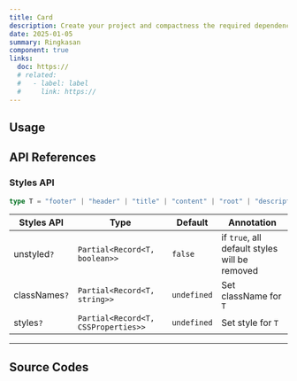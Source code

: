 ```yaml
---
title: Card
description: Create your project and compactness the required dependencies.
date: 2025-01-05
summary: Ringkasan
component: true
links:
  doc: https://
  # related:
  #   - label: label
  #     link: https://
---
```


## Usage

<CardDemosUsage />

## API References

### Styles API

```ts
type T = "footer" | "header" | "title" | "content" | "root" | "description";
```

| Styles API    | Type                                | Default     | Annotation                                    |
| ------------- | ----------------------------------- | ----------- | --------------------------------------------- |
| unstyled`?`   | `Partial<Record<T, boolean>>`       | `false`     | if `true`, all default styles will be removed |
| classNames`?` | `Partial<Record<T, string>>`        | `undefined` | Set className for `T`                         |
| styles`?`     | `Partial<Record<T, CSSProperties>>` | `undefined` | Set style for `T`                             |

---

## Source Codes

<SourceCodes name="card" />
